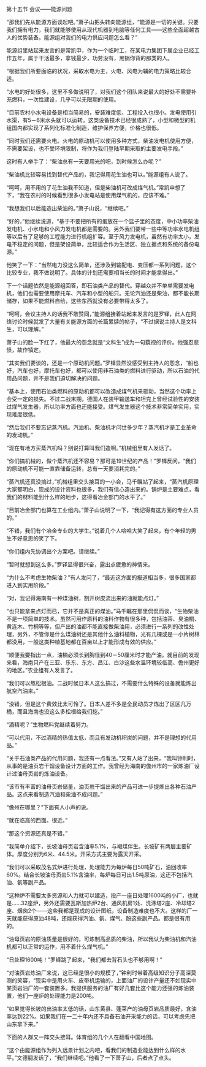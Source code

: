

第十五节 会议――能源问题

“那我们先从能源方面谈起吧。”萧子山把头转向能源组，“能源是一切的关键。只要我们拥有电力，我们就能够使用从现代机器到电脑等任何工具――这些全面超越古人的优势装备。能源组对我们的电力供应问题怎么看？”

能源组里站起来发言的是常凯申，作为一个临时工，在某电力集团下属企业已经工作五年，属于干活最多，拿钱最少，功劳没有，黑锅你背的那类的人。

“根据我们所要面临的状况，采取水电为主，火电、风电为辅的电力策略比较合适。

“水电的好处很多，这里不多做说明了，对我们这个团队来说最大的好处不需要补充燃料，一次性建设，几乎可以无限期的使用。

“目前农村小水电设备是相当简易的，安装难度低，工程投入也很小。发电使用引水渠，有5－6米水头就可以运转。这类设备技术已经很成熟了，小型和微型的机组国内都实现了系列化标准化制造，维护保养方便，价格也很低。

“同时我们还需要火电。火电的原动机可以使用多种方式，柴油发电机使用方便，不需要架设，也不受环境限制，将作为我们登陆早期采取的主要发电手段。”

这时有人举手了：“柴油总有一天要用光的吧，到时候怎么办呢？”

“柴油机比较容易找到替代产品的，我记得用花生油也可以。”能源组有人说了。

“呵呵，用不用的了花生油我不知道，但是柴油机可改成煤气机。”常凯申想了下，“我在农村的时候看到很多小发电站是使用煤气机的，应该不难。”

“我想我们以后能造出柴油的。”萧子山说，“继续吧。”

“好的，”他继续说道，“基于不要把所有的蛋放在一个篮子里的态度，中小功率柴油发电机、小水电和小风力发电机都是需要的。另外我们要带一些中等功率水电机组等以后有了足够的工程能力进行机组扩容。至于风力发电机，虽然有功率太小，发电不稳定的问题，但是架设简单，比较适合作为生活区、独立据点和系统的备份电源。”

他笑了一下：“当然电力没这么简单，还涉及到输配电、变压都一系列问题，这个比较专业，我不做说明了。具体的计划还需要相当长的时间才能拿得出。”

下一个话题依然是能源组回答，即石油类产品的替代。穿越众并不单单需要发电机，他们也需要使用摩托车、汽车和小型的船只。无论汽油还是柴油，都不能长期储存，如果不能燃料自给，这些东西就没有必要带得太多了。

“呵呵，会议主持人的话我不敢赞同，”能源组接着站起来发言的是罗铎，此人在网络讨论时候就发了大量有关能源方面的长篇累牍的帖子，“不过据说主持人是文科生，可以理解。”

萧子山的脸一下红了，他最大的怨念就是“文科生”成为一句藐视的评价。他强忍悲愤，故作镇定。

“其实我们要谈的，还是一个原动机问题。”罗铎显然没感受到主持人的怨念，“船也好，汽车也好，摩托车也好，都可以使用非石油类的燃料进行驱动，所以石油的代用品问题，并不是我们迫切解决的问题。

“基本上，使用石油类燃料的原动机都可以改造成煤气机来驱动，当然这个功率上会受一定的损失。不过二战末期，德国人在装甲输送车和坦克上曾经试验性的安装过煤气发生器，所以功率方面也还能接受。煤气发生器这个技术非常简单实用，实现难度很低。

“然后我们不要忘记蒸汽机。汽油机、柴油机才问世多少年？蒸汽机才是工业革命的发动机。”

“现在有地方买蒸汽机吗？别说打算叫我们造啊。”机械组里有人发话了。

“你们搞机械的，做个蒸汽机还不容易？那可是19世纪的产品！”罗铎反问，“我们的原动机不可能一直靠储备运转，总有一天要消耗完的。”

“蒸汽机还真没搞过，”机械组里交头接耳的一小会，马千瞩站了起来，“蒸汽机原理大家都明白，现成的设计资料也很多，我们有信心造出来的。锅炉是主要难点，看我们的材料能到什么样的地步，这得看冶金部门的水平了。”

“目前冶金部门也算在工业组内。”萧子山说明了一下，“我记得有这方面的专业人员的。”

“不错，我们有个冶金专业的大学生。”说着几个人哈哈大笑了起来，有个年轻的男生不好意思的笑了下。

“你们组内先协调出个方案吧。请继续。”

“暂时就想到这么多。”罗铎显得很兴奋，露出点疲惫的神情来。

“为什么不考虑生物柴油？”有人发问了，“最近这方面的报道相当多，很多国家都进入到实用阶段。”

“对，我记得海南有一种煤油树，割开树皮流出来的油就能点灯。”

“也只能拿来点灯而已，它并不是真正的煤油。”马千瞩在那里侃侃而谈，“生物柴油不是一项简单的技术。虽然可用作原料的油料作物有很多种，包括油茶、臭油桐、黄连木、竹桐等等，但产出的油都不能直接做柴油用，必须进行一系列的改性处理，另外，不管你是什么煤油树还是其他什么油料植物，光有几棵或是一小片树林都没用，一般这类种植基地都在百亩以上才能形成有效的供应。”

“顺便我要指出一点，油楠必须长到胸径到40－50厘米时才能产油。就目前的发现来看，海南只产在三亚、乐东、东方、昌江、白沙这些水温环境较临高、儋州更好的地区。”农业组有人发言了。

“我们可以熬松根油。二战时候日本人这么搞过，不需要什么特殊的设备就能炼出航空汽油来。”

“没错，但是这个费效比太可怜了。日本人差不多是全民动员才炼出了区区几万桶，而且海南也没这么多松根给我们挖。”

“酒精呢？”生物燃料党继续着努力。

“可以代用，不过酒精的热值太低，而且有发动机积炭的问题，并不是理想的代用品。”

“关于石油类产品的代用问题，我还有一点看法。”又有人站了出来，“我叫钟利时，从事的是油页岩干馏设备设计方面的工作。我曾经为海南的儋州市的一家炼油厂设计过油母页岩的炼油设备。

“该市有丰富的油母页岩储量，油页岩干馏出来的产品可进一步提炼出各种石油产品。这点来看制造汽油和柴油不成问题。”

“儋州在哪里？”下面有人小声的说。

“就在临高的西面。很近。”

“那这个资源还真是不错。”

“我简单介绍下，长坡油母页岩含油率5.1%，与褐煤伴生。长坡矿有两层主要矿体。厚度分别为6米、44.5米。开采方式主要为露天开采。

“我们可以采取茂名式炉进行处理，处理能力为每炉每日50吨矿石，油回收率60%。结合长坡油母页岩5.1%含油率，每炉每日可出1.5吨原油，这还不包括汽油、氨等副产品。

“这种炉不需要太多资源和人力就可以建造，投产一座日处理1600吨的小厂，也就是……32座炉，另外还需要瓦斯加热炉2台、通风机房1处、洗涤塔2座、冷却塔2座、烟囱2个――这些我都是现成的设计图纸，设备制造难度也不大。这样的厂一天就能获得原油48吨，还能获得汽油、氨、煤气、酚这些副产品。都是很有用的。

“油母页岩的原油质量是很好的，可炼制高品质的柴油，所以我认为柴油机和汽油机都可以正常的运作，用不着什么煤气机。”

“日处理1600吨！”罗铎跳了起来，“我们都去背石头也不够用啊！”

“对油页岩炼油厂来说，这已经是很小的规模了，”钟利时带着高级知识分子高深莫测的笑容，“现实中是用火车、皮带机运输的，上面油厂的设计产量还不如现实中某页岩油厂的一套装置多。我提供服务的油厂有好几套比这个能力还强的炼油装置，他们一座炉的处理能力是200吨。

“如果觉得长坡的出油率太低的话，山东黄县、蓬莱产的油母页岩品质最好，含油率达到22%。如果我们在一二十年内还不具备石油开采能力的话，可以考虑先把山东拿下来。”

下面的人群又一阵交头接耳。体育组的几个人在翻看中国地图。

“这个由能源组作为列入远景计划之内吧，看我们的制造业能达到什么样的水平。”文德嗣发话了，“我们继续吧。”他看了一下萧子山，后者点了点头。

